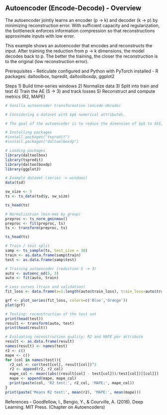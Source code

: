 ## Autoencoder (Encode-Decode) - Overview

The autoencoder jointly learns an encoder (p → k) and decoder (k → p) by minimizing reconstruction error. With sufficient capacity and regularization, the bottleneck enforces information compression so that reconstructions approximate inputs with low error.

This example shows an autoencoder that encodes and reconstructs the input. After training the reduction from p -> k dimensions, the model decodes back to p. The better the training, the closer the reconstruction is to the original (low reconstruction error).

Prerequisites
- Reticulate configured and Python with PyTorch installed
- R packages: daltoolbox, tspredit, daltoolboxdp, ggplot2

Steps
1) Build time-series windows
2) Normalize data
3) Split into train and test
4) Train the AE (5 -> 3) and track losses
5) Reconstruct and compute metrics (R2, MAPE)

```r
# Vanilla autoencoder transformation (encode-decode)

# Considering a dataset with $p$ numerical attributes.

# The goal of the autoencoder is to reduce the dimension of $p$ to $k$, such that these $k$ attributes are enough to recompose the original $p$ attributes. However from the $k$ dimensions the data is returned back to $p$ dimensions. The higher the autoencoder quality, the more similar is the output to the input.

# Installing packages
#install.packages("tspredit")
#install.packages("daltoolboxdp")
```

```r
# Loading packages
library(daltoolbox)
library(tspredit)
library(daltoolboxdp)
library(ggplot2)
```

```r
# Example dataset (series -> windows)
data(tsd)

sw_size <- 5
ts <- ts_data(tsd$y, sw_size)

ts_head(ts)
```

```r
# Normalization (min-max by group)
preproc <- ts_norm_gminmax()
preproc <- fit(preproc, ts)
ts <- transform(preproc, ts)

ts_head(ts)
```

```r
# Train / test split
samp <- ts_sample(ts, test_size = 10)
train <- as.data.frame(samp$train)
test <- as.data.frame(samp$test)
```

```r
# Training autoencoder (reduction 5 -> 3)
auto <- autoenc_ed(5, 3)
auto <- fit(auto, train)
```

```r
# Loss curves (train and validation)
fit_loss <- data.frame(x=1:length(auto$train_loss), train_loss=auto$train_loss, val_loss=auto$val_loss)

grf <- plot_series(fit_loss, colors=c('Blue','Orange'))
plot(grf)
```

```r
# Testing: reconstruction of the test set
print(head(test))
result <- transform(auto, test)
print(head(result))
```

```r
# Evaluating reconstruction quality: R2 and MAPE per attribute
result <- as.data.frame(result)
names(result) <- names(test)
r2 <- c()
mape <- c()
for (col in names(test)){
  r2_col <- cor(test[col], result[col])^2
  r2 <- append(r2, r2_col)
  mape_col <- mean((abs((result[col] - test[col]))/test[col])[[col]])
  mape <- append(mape, mape_col)
  print(paste(col, 'R2 test:', r2_col, 'MAPE:', mape_col))
}
print(paste('Means R2 test:', mean(r2), 'MAPE:', mean(mape)))
```

References
- Goodfellow, I., Bengio, Y., & Courville, A. (2016). Deep Learning. MIT Press. (Chapter on Autoencoders)
